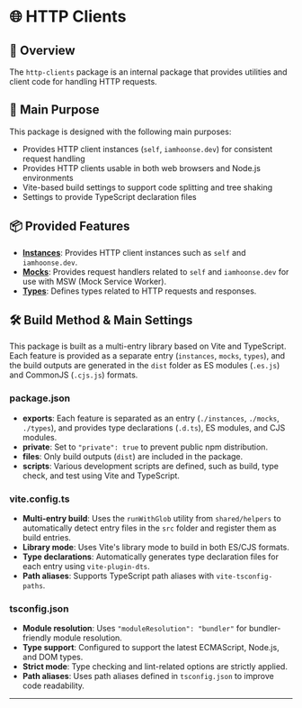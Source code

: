 # 🌐 HTTP Clients

## 📖 Overview

The `http-clients` package is an internal package that provides utilities and client code for handling HTTP requests.

## 🎯 Main Purpose

This package is designed with the following main purposes:

- Provides HTTP client instances (`self`, `iamhoonse.dev`) for consistent request handling
- Provides HTTP clients usable in both web browsers and Node.js environments
- Vite-based build settings to support code splitting and tree shaking
- Settings to provide TypeScript declaration files

## 📦 Provided Features

- **[Instances](src/instances)**: Provides HTTP client instances such as `self` and `iamhoonse.dev`.
- **[Mocks](src/mocks)**: Provides request handlers related to `self` and `iamhoonse.dev` for use with MSW (Mock Service Worker).
- **[Types](src/types)**: Defines types related to HTTP requests and responses.

## 🛠️ Build Method & Main Settings

This package is built as a multi-entry library based on Vite and TypeScript.  
Each feature is provided as a separate entry (`instances`, `mocks`, `types`), and the build outputs are generated in the `dist` folder as ES modules (`.es.js`) and CommonJS (`.cjs.js`) formats.

### package.json

- **exports**: Each feature is separated as an entry (`./instances`, `./mocks`, `./types`), and provides type declarations (`.d.ts`), ES modules, and CJS modules.
- **private**: Set to `"private": true` to prevent public npm distribution.
- **files**: Only build outputs (`dist`) are included in the package.
- **scripts**: Various development scripts are defined, such as build, type check, and test using Vite and TypeScript.

### vite.config.ts

- **Multi-entry build**: Uses the `runWithGlob` utility from `shared/helpers` to automatically detect entry files in the `src` folder and register them as build entries.
- **Library mode**: Uses Vite's library mode to build in both ES/CJS formats.
- **Type declarations**: Automatically generates type declaration files for each entry using `vite-plugin-dts`.
- **Path aliases**: Supports TypeScript path aliases with `vite-tsconfig-paths`.

### tsconfig.json

- **Module resolution**: Uses `"moduleResolution": "bundler"` for bundler-friendly module resolution.
- **Type support**: Configured to support the latest ECMAScript, Node.js, and DOM types.
- **Strict mode**: Type checking and lint-related options are strictly applied.
- **Path aliases**: Uses path aliases defined in `tsconfig.json` to improve code readability.

---
